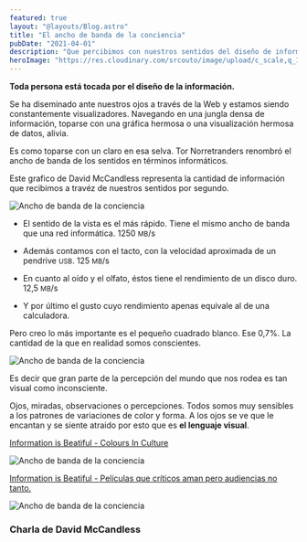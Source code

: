 ```yaml
---
featured: true
layout: "@layouts/Blog.astro"
title: "El ancho de banda de la conciencia"
pubDate: "2021-04-01"
description: "Que percibimos con nuestros sentidos del diseño de información."
heroImage: "https://res.cloudinary.com/srcouto/image/upload/c_scale,q_100,w_1920/v1624063633/ Next-srcouto/el-ancho-de-banda-de-la-conciencia/banner.png"
---
```



**Toda persona está tocada por el diseño de la información.**

Se ha diseminado ante nuestros ojos a través de la Web y estamos siendo constantemente visualizadores. Navegando en una jungla densa de información, toparse con una gráfica hermosa o una visualización hermosa de datos, alivia.

Es como toparse con un claro en esa selva. Tor Norretranders renombró el ancho de banda de los sentidos en términos informáticos.

Este grafico de David McCandless representa la cantidad de información que recibimos a travéz de nuestros sentidos por segundo.

<Img
  alt="Ancho de banda de la conciencia "
  src="https://res.cloudinary.com/srcouto/image/upload/c_scale,q_100,w_1920/v1624063633/Next-srcouto/el-ancho-de-banda-de-la-conciencia/el-ancho-de-banda-de-la-conciencia.png"
  loading="lazy"
  decoding="async"
  placeholder="blurred"
/>

- El sentido de la vista es el más rápido. Tiene el mismo ancho de banda que una red informática. 1250 <small>MB</small>/s

- Además contamos con el tacto, con la velocidad aproximada de un pendrive <small>USB</small>. 125 <small>MB</small>/s

- En cuanto al oído y el olfato, éstos tiene el rendimiento de un disco duro. 12,5 <small>MB</small>/s

- Y por último el gusto cuyo rendimiento apenas equivale al de una calculadora.

Pero creo lo más importante es el pequeño cuadrado blanco. Ese 0,7%. La cantidad de la que en realidad somos conscientes.

<Img
  alt="Ancho de banda de la conciencia "
  src="https://res.cloudinary.com/srcouto/image/upload/c_scale,q_100,w_1920/v1624063633/Next-srcouto/el-ancho-de-banda-de-la-conciencia/ancho-conciencia.png"
  loading="lazy"
  decoding="async"
  placeholder="blurred"
  width={1527}
  height={1079}
/>

Es decir que gran parte de la percepción del mundo que nos rodea es tan visual como inconsciente.

Ojos, miradas, observaciones o percepciones. Todos somos muy sensibles a los patrones de variaciones de color y forma. A los ojos se ve que le encantan y se siente atraido por esto que es **el lenguaje visual**.

[Information is Beatiful - Colours In Culture](https://www.informationisbeautiful.net/visualizations/colours-in-cultures/)

<Img
  alt="Ancho de banda de la conciencia "
  src="https://res.cloudinary.com/srcouto/image/upload/c_scale,q_100,w_1920/v1624063633/Next-srcouto/el-ancho-de-banda-de-la-conciencia/colours-in-culture.png"
  loading="lazy"
  decoding="async"
  width={1070}
  placeholder="blurred"
  height={717}
/>

[Information is Beatiful - Películas que críticos aman pero audiencias no tanto.](https://www.informationisbeautiful.net/visualizations/star-wars-last-jedi-one-of-the-biggest-rotten-tomatoes-audience-vs-critics-score-splits-ever/)

<Img
  alt="Ancho de banda de la conciencia"
  src="https://res.cloudinary.com/srcouto/image/upload/c_scale,q_29,w_1920/v1624063633/Next-srcouto/el-ancho-de-banda-de-la-conciencia/movies-audiences-not-like-but-critics-love.jpg"
  loading="lazy"
  decoding="async"
  placeholder="blurred"
  width={1920}
  height={1118}
/>

### Charla de David McCandless

<Youtube
  client:visible
  title="Charla de David McCandless."
  video="pLqjQ55tz-U"
  thumbnail="https://res.cloudinary.com/srcouto/image/upload/v1667003571/Next-srcouto/el-ancho-de-banda-de-la-conciencia/ted-DavidcCandless_fxuqgp.jpg"
/>
